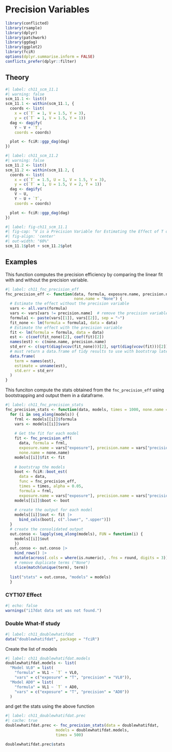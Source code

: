 # Precision Variables {#precision}

```r
library(conflicted)
library(rsample)
library(dplyr)
library(patchwork)
library(ggdag)
library(ggplot2)
library(fciR)
options(dplyr.summarise.inform = FALSE)
conflicts_prefer(dplyr::filter)
```


## Theory

```r
#| label: ch11_scm_11.1
#| warning: false
scm_11.1 <- list()
scm_11.1 <- within(scm_11.1, {
  coords <- list(
    x = c(`T` = 1, V = 1.5, Y = 3),
    y = c(`T` = 1, V = 1.5, Y = 1))
  dag <- dagify(
    Y ~ V + `T`,
    coords = coords)

  plot <- fciR::ggp_dag(dag)
})
```

```r
#| label: ch11_scm_11.2
#| warning: false
scm_11.2 <- list()
scm_11.2 <- within(scm_11.2, {
  coords <- list(
    x = c(`T` = 1.5, U = 1, V = 1.5, Y = 3),
    y = c(`T` = 1, U = 1.5, V = 2, Y = 1))
  dag <- dagify(
    V ~ U,
    Y ~ U + `T`,
    coords = coords)

  plot <- fciR::ggp_dag(dag)
})
```


```r
#| label: fig-ch11_scm_11.1
#| fig-cap: "V is a Precision Variable for Estimating the Effect of T on Y"
#| fig-align: 'center'
#| out-width: "60%"
scm_11.1$plot + scm_11.2$plot
```

## Examples

This function computes the precision efficiency by comparing the linear fit with and without the precision variable.

```r
#| label: ch11_fnc_precision_eff
fnc_precision_eff <- function(data, formula, exposure.name, precision.name,
                              none.name = "None") {
  # Estimate the effect without the precision variable
  vars <- all.vars(formula)
  vars <- vars[vars != precision.name]  # remove the precision variable
  formula1 <- paste(vars[[1]], vars[[2]], sep = "~")
  fit_none <- lm(formula = formula1, data = data)
  # Estimate the effect with the precision variable
  fit <- lm(formula = formula, data = data)
  est <- c(coef(fit_none)[2], coef(fit)[2])
  names(est) <- c(none.name, precision.name)
  std_err <- c(sqrt(diag(vcov(fit_none)))[2], sqrt(diag(vcov(fit)))[2])
  # must return a data.frame of tidy results to use with bootstrap later
  data.frame(
    term = names(est),
    estimate = unname(est),
    std.err = std_err
  )
}
```

This funciton compute the stats obtained from the `fnc_precision_eff` using 
bootstrapping and output them in a dataframe.

```r
#| label: ch11_fnc_precision_stats
fnc_precision_stats <- function(data, models, times = 1000, none.name = "None") {
  for (i in seq_along(models)) {
    frml <- models[[i]]$formula
    vars <- models[[i]]$vars
    
    # Get the fit for each model
    fit <- fnc_precision_eff(
      data, formula = frml,
      exposure.name = vars["exposure"], precision.name = vars["precision"],
      none.name = none.name)
    models[[i]]$fit <- fit
    
    # bootstrap the models
    boot <- fciR::boot_est(
      data = data,
      func = fnc_precision_eff,
      times = times, alpha = 0.05,
      formula = frml,
      exposure.name = vars["exposure"], precision.name = vars["precision"])
    models[[i]]$boot <- boot
    
    # create the output for each model
    models[[i]]$out <- fit |>
      bind_cols(boot[, c(".lower", ".upper")])
  }
  # create the consolidated output
  out.conso <- lapply(seq_along(models), FUN = function(i) {
    models[[i]]$out
    })
  out.conso <- out.conso |>
    bind_rows() |>
    mutate(across(.cols = where(is.numeric), .fns = round, digits = 3)) |>
    # remove duplicate terms ("None")
    slice(match(unique(term), term))
  
  list("stats" = out.conso, "models" = models)
  }
```

### CYT107 Effect

```r
#| echo: false
warnings("i17dat data set was not found.")
```

### Double What-If study

```r
#| label: ch11_doublewhatifdat
data("doublewhatifdat", package = "fciR")
```

Create the list of models

```r
#| label: ch11_doublewhatifdat.models
doublewhatifdat.models <- list(
  "Model VL0" = list(
    "formula" = VL1 ~ `T` + VL0,
    "vars" = c("exposure" = "T", "precision" = "VL0")),
  "Model AD0" = list(
    "formula" = VL1 ~ `T` + AD0,
    "vars" = c("exposure" = "T", "precision" = "AD0"))
  )
```

and get the stats using the above function

```r
#| label: ch11_doublewhatifdat.prec
#| cache: true
doublewhatifdat.prec <- fnc_precision_stats(data = doublewhatifdat,
                      models = doublewhatifdat.models, 
                      times = 500)
```

```r
doublewhatifdat.prec$stats
```
